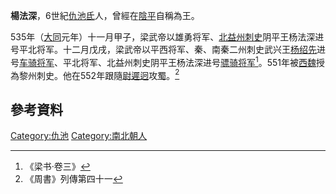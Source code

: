 '''楊法深'''，6世紀[[仇池|仇池]][[氐|氐]]人，曾經在[[陰平|陰平]]自稱為王。

535年（[[大同_(南梁)|大同]]元年）十一月甲子，梁武帝以雄勇将军、[[北益州|北益州]][[刺史|刺史]]阴平王杨法深进号平北将军。十二月戊戌，梁武帝以平西将军、秦、南秦二州刺史武兴王[[杨绍先|杨绍先]]进号[[车骑将军|车骑将军]]、平北将军、北益州刺史阴平王杨法深进号[[骠骑将军|骠骑将军]]<ref>《梁书·卷三》</ref>。551年被[[西魏|西魏]]授為黎州刺史。他在552年跟隨[[尉遲迥|尉遲迥]]攻[[蜀|蜀]]。<ref>《周書》列傳第四十一</ref>

==參考資料==
<div class="references-small">
<references/>
</div>

[[Category:仇池|Category:仇池]]
[[Category:南北朝人|Category:南北朝人]]